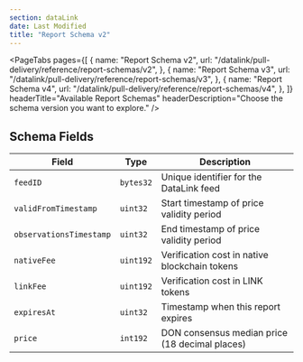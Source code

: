 ```yaml
---
section: dataLink
date: Last Modified
title: "Report Schema v2"
---
```



<PageTabs
  pages={[
    {
      name: "Report Schema v2",
      url: "/datalink/pull-delivery/reference/report-schemas/v2",
    },
    {
      name: "Report Schema v3",
      url: "/datalink/pull-delivery/reference/report-schemas/v3",
    },
    {
      name: "Report Schema v4",
      url: "/datalink/pull-delivery/reference/report-schemas/v4",
    },
  ]}
  headerTitle="Available Report Schemas"
  headerDescription="Choose the schema version you want to explore."
/>

## Schema Fields

| Field                   | Type      | Description                                    |
| ----------------------- | --------- | ---------------------------------------------- |
| `feedID`                | `bytes32` | Unique identifier for the DataLink feed        |
| `validFromTimestamp`    | `uint32`  | Start timestamp of price validity period       |
| `observationsTimestamp` | `uint32`  | End timestamp of price validity period         |
| `nativeFee`             | `uint192` | Verification cost in native blockchain tokens  |
| `linkFee`               | `uint192` | Verification cost in LINK tokens               |
| `expiresAt`             | `uint32`  | Timestamp when this report expires             |
| `price`                 | `int192`  | DON consensus median price (18 decimal places) |
